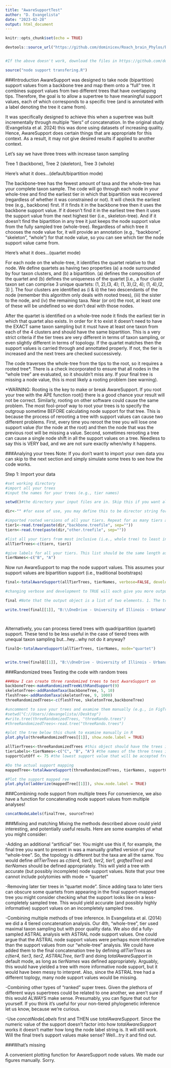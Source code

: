 ```yaml
---
title: "AwareSupportTest"
author: "D. Evangelista"
date: "2023-02-28"
output: html_document
---
```


```r
knitr::opts_chunk$set(echo = TRUE)
```


```r
devtools::source_url("https://github.com/dominicev/Roach_brain_Phylos/blob/main/tree%20functions.R") #direct path to R source file


#If the above doesn't work, download the files in https://github.com/dominicev/Roach_brain_Phylos/ and call the file "node support transferring.R" using source(). i.e. ...

source("node support transfering.R") 

```

###Introduction
AwareSupport was designed to take node (bipartition) support values from a backbone tree and map them onto a "full" tree. It combines support values from two different trees that have overlapping tips. Therefore, the goal is to allow a supertree to have meaningful support values, each of which corresponds to a specific tree (and is annotated with a label denoting the tree it came from).

It was specifically designed to achieve this when a supertree was built incrementally through multiple "tiers" of concatenation. In the original study (Evangelista et al. 2024) this was done using datasets of increasing quality. Hence, AwareSupport does certain things that are appropriate for this context. As a result, it may not give desired results if applied to another context.

Let's say we have three trees with increase taxon sampling

Tree 1 (backbone), Tree 2 (skeleton), Tree 3 (whole)

Here's what it does...(default/bipartition mode)

The backbone-tree has the fewest amount of taxa and the whole-tree has your complete taxon sample. The code will go through each node in your whole-tree and find the earliest tier in which that bipartition was recovered (regardless of whether it was constrained or not). It will check the earliest tree (e.g., backbone) first. If it finds it in the backbone tree then it uses the backbone support value. If it doesn't find it in the earliest tree then it uses the support value from the next highest tier (i.e., skeleton-tree). And if it doesn't find the bipartition in any tree it just keeps the node support value from the fully sampled tree (whole-tree). Regardless of which tree it chooses the node value for, it will provide an annotation (e.g., "backbone", "skeleton", "whole") for that node value, so you can see which tier the node support value came from.

Here's what it does...(quartet mode)

For each node on the whole-tree, it identifies the quartet relative to that node. We define quartets as having two properties (a) a node surrounded by four taxon clusters, and (b) a bipartition. (a) defines the composition of the quartet and (b) defines the uniqueness of the quartet [i.e., a four cluster taxon set can comprise 3 unique quartets: (1, 2),(3, 4); (1, 3),(2, 4); (1, 4),(2, 3) ]. The four clusters are identified as (i & ii) the two descendants of the node (remember this algorithm only deals with rooted trees), (iii) the sister to the node, and (iv) the remaining taxa. Near (or on) the root, at least one of these will be undefined so we don't deal with those nodes.

After the quartet is identified on a whole-tree node it finds the earliest tier in which that quartet also exists. In order for it to exist it doesn't need to have the EXACT same taxon sampling but it must have at least one taxon from each of the 4 clusters and should have the same bipartition. This is a very strict criteria if the tier trees are very different in terms of taxon sampling, or even slightly different in terms of topology. If the quartet matches then the support values is carried through and annottated properly. If not, the tier is increased and the next trees are checked successively.

The code traverses the whole-tree from the tips to the root, so it requires a rooted tree*. There is a check incorporated to ensure that all nodes in the "whole tree" are evaluated, so it shouldn't miss any. If your final tree is missing a node value, this is most likely a rooting problem (see warning).

*WARNING: Rooting is the key to make or break AwareSupport. If you root your tree with the APE function root() there is a good chance your result will not be correct. Similarly, rooting on other software could cause the same problem. The most fool-proof way to root your trees is to specify the outgroup sometime BEFORE calculating node support for that tree. This is because the process of rerooting a tree with support values can cause two different problems. First, every time you reroot the tree you will lose one support value (for the node at the root) and then the node that was the previous root will be missing a value. Second, sometimes rerooting a tree can cause a single node shift in all the support values on a tree. Needless to say this is VERY bad, and we are not sure exactly when/why it happens.


###Analying your trees
Note: If you don't want to import your own data you can skip to the next section and simply simulate some trees to see how the code works.

Step 1: Import your data


```r
#set working directory
#import all your trees
#input the names for your trees (e.g., tier names)

setwd()#the directory your input files are in. Skip this if you want all your files in the same folder as this R notebook

dir<-"" #for ease of use, you may define this to be director string for your input files

#imported rooted versions of all your tiers. Repeat for as many tiers as needed
tier1<-read.tree(paste(dir,"backbone.treefile", sep=""))
tiern<-read.tree(paste(dir,"other.treefile", sep=""))

#list all your tiers from most inclusive (i.e., whole tree) to least inclusive (i.e., backbone tree).
allTierTrees<-c(tiern, tier1)

#give labels for all your tiers. This list should be the same length as allTierTrees. Single character labels are best but any length should work.
tierNames<-c("B", "A")


```

Now run AwareSupport to map the node support values. This assumes your support values are bipartition support (i.e., traditional bootstraps)
```r

final<-totalAwareSupport(allTierTrees, tierNames, verbose=FALSE, developmentMode=FALSE)

#changing verbose and development to TRUE will each give you more output information when running the script. Helpful for troubleshooting...otherwise might be unnecessary.

final #Note that the output object is a list of two elements. 1. The tree and 2. the list of support values recorded for each tier. 

write.tree(final[[1]], "B:\\OneDrive - University of Illinois - Urbana\\Projects\\PHY_Blab_2\\bioinformatics\\PhyBlab2 full analysis\\4 - assess-visualize support\\2 - assessing support\\RewrittenNodesupportAndStatus.CDDbest.tre")




```


Alternatively, you can process tiered trees with quadripartition (quartet) support. These tend to be less useful in the case of tiered trees with unequal taxon sampling but...hey...why not do it anyway?
```r

finalQ<-totalAwareSupport(allTierTrees, tierNames, mode="quartet")


write.tree(finalQ[[1]], "B:\\OneDrive - University of Illinois - Urbana\\Projects\\PHY_Blab_2\\bioinformatics\\PhyBlab2 full analysis\\4 - assess-visualize support\\2 - assessing support\\RewrittenNodesupportAndStatus.CDDbest.tre")

```


###Randomized trees
Testing the code with random trees

```r
###Now I can create three randomized trees to test AwareSupport on
backboneTree<-makeRandomizedTreeWithRandSupport(9)
skeletonTree<-addRandomTaxa(backboneTree, 5, 10)
fleshTree<-addRandomTaxa(skeletonTree, 9, 1000)
threeRandomizedTrees<-c(fleshTree, skeletonTree,backboneTree)

#uncomment to save your trees and examine them manually (e.g., in FigTree)
#setwd("C://Users//devangelista//Desktop") 
#write.tree(threeRandomizedTrees, "threeRando.trees")
#threeRandomizedTrees<-read.tree("threeRando.trees")

#plot the tree below this chunk to examine manually in R
plot.phylo(threeRandomizedTrees[[1]], show.node.label = TRUE)

```

```r

allTierTrees<-threeRandomizedTrees #this object should have the trees in order from highest tier to lowest tier (i.e. most inclusive to least inclusive)
tierLabels<-tierNames<-c("C", "B", "A") #the names of the three trees in the same order as the trees
supportCutOff <- 75 #the lowest support value that will be accepted from a tier. You can also try anything you like for this test but 65 to 90 is recommended

#Do the actual support mapping
mappedTree<-totalAwareSupport(threeRandomizedTrees, tierNames, supportCutOff)

#Plot the support mapped ree
plot.phylo(ladderize(mappedTree[[1]]), show.node.label = TRUE)

```



###Combining node support from multiple trees
For convenience, we also have a function for concatenating node support values from multiple analyses!

```r

concatNodeLabels(finalTree, sourceTree)

```



###Mixing and matching
Mixing the methods described above could yield interesting, and potentially useful results. Here are some examples of what you might consider:

-Adding an additional "artificial" tier. You might use this if, for example, the final tree you want to present in was a manually grafted version of your "whole-tree". So, the topology is different but the taxa are all the same. You would define *allTierTrees* as *c(tier4, tier3, tier2, tier1, graftedTree)* and *tierNames* should be defined appropriately. This will yield a tree with accurate (but possibly incomplete) node support values. Note that your tree cannot include polytomies with mode = "quartet"

-Removing later tier trees in "quartet mode". Since adding taxa to later tiers can obscure some quartets from appearing in the final support-mapped tree you might consider checking what the support looks like on a less-completely sampled tree. This would yield accurate (and possibly highly informative) support values on an incompletely sampled tree.

-Combining multiple methods of tree inference. In Evangelista et al. (2014) we did a 4 tiered concatenation analysis. Our 4th, "whole-tree", tier used maximal taxon sampling but with poor quality data. We also did a fully-sampled ASTRAL analysis with ASTRAL node support values. One could argue that the ASTRAL node support values were perhaps more informative than the support values from our "whole-tree" analysis. We could have added them to the final concatenation tree by defining *allTierTrees* as *c(tier4, tier3, tier2, ASTRALTree, tier1)* and doing *totalAwareSupport* in default mode, as long as *tierNames* was defined appropriately. Arguably, this would have yielded a tree with more informative node support, but it would have been messy to interpret. Also, since the ASTRAL tree had a different toplogy, many node support values would be missing.

-Combining other types of "ranked" super trees. Given the plethora of different ways supertrees could be related to one another, we aren't sure if this would ALWAYS make sense. Presumably, you can figure that out for yourself. If you think it's useful for your non-tiered phylogenetic inference let us know, because we're curious.

-Use *concatNodeLabels* first and THEN use *totalAwareSupport*. Since the numeric value of the support doesn't factor into how *totalAwareSupport* works it doesn't matter how long the node label string is. It will still work. Will the final tree's support values make sense? Well...try it and find out.

###What's missing

A convenient plotting function for AwareSupport node values. We made our figures manually. Sorry.
